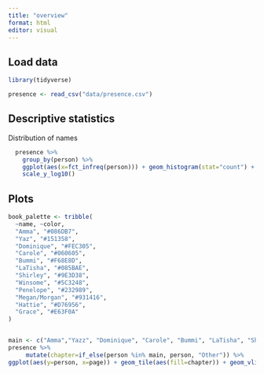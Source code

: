 ```yaml
---
title: "overview"
format: html
editor: visual
---
```


## Load data

```r
library(tidyverse)

```

```r
presence <- read_csv("data/presence.csv")
```

## Descriptive statistics

Distribution of names

```r
  presence %>%
    group_by(person) %>%
    ggplot(aes(x=fct_infreq(person))) + geom_histogram(stat="count") +
    scale_y_log10()
```

## Plots

```r

book_palette <- tribble(
  ~name, ~color,
  "Amma", "#086DB7",
  "Yaz", "#151358",
  "Dominique", "#FEC305",
  "Carole", "#060605",
  "Bummi", "#F68E8D",
  "LaTisha", "#085BAE",
  "Shirley", "#9E3D38",
  "Winsome", "#5C3248",
  "Penelope", "#232989",
  "Megan/Morgan", "#931416",
  "Hattie", "#D76956",
  "Grace", "#E63F0A"
)


main <- c("Amma","Yazz", "Dominique", "Carole", "Bummi", "LaTisha", "Shirley",   "Winsome", "Penelope", "Megan/Morgan", "Hattie", "Grace")
presence %>% 
     mutate(chapter=if_else(person %in% main, person, "Other")) %>%  
ggplot(aes(y=person, x=page)) + geom_tile(aes(fill=chapter)) + geom_vline(xintercept = c(1,41,75,113,150,189,217,249,276,307,341,372,405,439))
```
